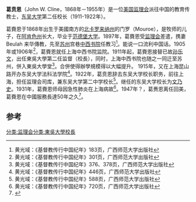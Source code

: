 '''葛贲恩'''（John W. Cline，1868年－1955年）是一位[[美国|美国]][[监理会|监理会]]派往中国的教育传教士，[[东吴大学_(苏州)|东吴大学]]第二任校长（1911-1922年）。

葛賚恩于1868年出生于美國南方的[[北卡罗来纳州|北卡罗来纳州]]的门罗（Mouroe），是牧师的儿子，在[[阿肯色州|阿肯色州]]长大，毕业于[[范德堡大学|范德堡大学]]。1897年，葛賚恩受[[监理会|监理会]]差遣，携妻Beulah 来华傳教，先至[[苏州市|苏州]]宫巷[[东吴大学_(苏州)|中西书院]]任教习<ref>黄光域：《基督教传行中国纪年》183页，广西师范大学出版社</ref>。能说一口流利中国话。1905年或1906年<ref>黄光域：《基督教传行中国纪年》301页，广西师范大学出版社</ref>，葛賚恩就任上海中西书院监院。1911年起，葛賚恩接替已故[[孙乐文|孙乐文]]，出任東吳大學第二任监督（校長），同时，上海中西书院也随之一同迁至苏州，併入東吳大學堂<ref>黄光域：《基督教传行中国纪年》376、378页，广西师范大学出版社</ref>。合併使得辦學規模得以大幅提升。 1915年，又在上海昆山路开办东吴大学法科法学院<ref>黄光域：《基督教传行中国纪年》446页，广西师范大学出版社</ref>。1922年，葛贲恩辞去东吴大学校长职务，前往上海，担任监理会司库，兼东吴大学第二中学校长<ref>黄光域：《基督教传行中国纪年》588页，广西师范大学出版社</ref>。继任的东吴大学校长为[[文乃史|文乃史]]。1931年，葛賚恩师母因急性肺炎在上海病故<ref>黄光域：《基督教传行中国纪年》720页，广西师范大学出版社</ref>。1947年？，葛赉恩离任回美，葛賚恩在中國服務長達50年之久<ref>{{Cite web|title=校史介紹 - 歷任校(院)長|url=https://web-ch.scu.edu.tw/huilung/web_page/3330|access-date=2021-10-19|work=東吳大學}} </ref>。

==参考==
{{reflist}}
{{苏州基督教传教士}}
{{上海基督教传教士}}
{{东吴大学}}
{{苏州大学}}
[[分类:监理会|分类:监理会]][[分类:東吳大學校長|分类:東吳大學校長]]